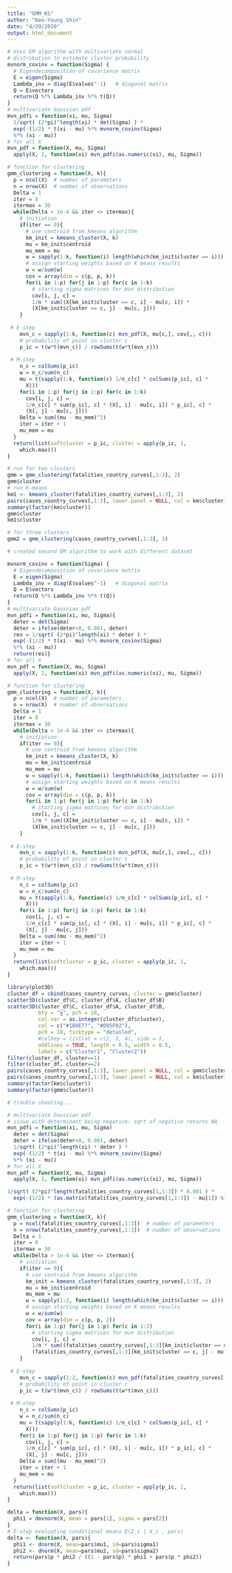 ```yaml
---
title: "GMM_KS"
author: "Kee-Young Shin"
date: "4/29/2020"
output: html_document
---
```


```r
# Uses EM algorithm with multivariate normal
# distribution to estimate cluster probability
mvnorm_covinv = function(Sigma) {
  # Eigendecomposition of covariance matrix
  E = eigen(Sigma)
  Lambda_inv = diag(E$values^-1)   # diagonal matrix
  Q = E$vectors
  return(Q %*% Lambda_inv %*% t(Q))
}
# multivariate Gaussian pdf 
mvn_pdfi = function(xi, mu, Sigma)
  1/sqrt( (2*pi)^length(xi) * det(Sigma) ) * 
  exp(-(1/2) * t(xi - mu) %*% mvnorm_covinv(Sigma) 
  %*% (xi - mu))
# for all X
mvn_pdf = function(X, mu, Sigma)
  apply(X, 1, function(xi) mvn_pdfi(as.numeric(xi), mu, Sigma))

# function for clustering
gmm_clustering = function(X, k){
  p = ncol(X)  # number of parameters
  n = nrow(X)  # number of observations
  Delta = 1
  iter = 0
  itermax = 30
  while(Delta > 1e-4 && iter <= itermax){
    # initiation
    if(iter == 0){
      # use centroid from kmeans algorithm 
      km_init = kmeans_cluster(X, k)
      mu = km_init$centroid
      mu_mem = mu
      w = sapply(1:k, function(i) length(which(km_init$cluster == i)))
      # assign starting weights based on K means results
      w = w/sum(w)
      cov = array(dim = c(p, p, k))
      for(i in 1:p) for(j in 1:p) for(c in 1:k)
        # starting sigma matrices for mvn distribution 
        cov[i, j, c] = 
        1/n * sum((X[km_init$cluster == c, i] - mu[c, i]) *
        (X[km_init$cluster == c, j] - mu[c, j]))
    }
    
 # E-step
    mvn_c = sapply(1:k, function(c) mvn_pdf(X, mu[c,], cov[,, c]))
    # probability of point in cluster c 
    p_ic = t(w*t(mvn_c)) / rowSums(t(w*t(mvn_c)))
    
 # M-step
    n_c = colSums(p_ic)
    w = n_c/sum(n_c)
    mu = t(sapply(1:k, function(c) 1/n_c[c] * colSums(p_ic[, c] *
      X)))
    for(i in 1:p) for(j in 1:p) for(c in 1:k) 
      cov[i, j, c] =
      1/n_c[c] * sum(p_ic[, c] * (X[, i] - mu[c, i]) * p_ic[, c] *
      (X[, j] - mu[c, j]))
    Delta = sum((mu - mu_mem)^2)
    iter = iter + 1
    mu_mem = mu
  }
  return(list(softcluster = p_ic, cluster = apply(p_ic, 1,
    which.max)))
}

```

```r
# run for two clusters
gmm = gmm_clustering(fatalities_country_curves[,1:3], 2)
gmm$cluster
# run K-means
km1 <- kmeans_cluster(fatalities_country_curves[,1:3], 2)
pairs(cases_country_curves[,1:3], lower.panel = NULL, col = km$cluster)
summary(factor(km$cluster))
gmm$cluster
km1$cluster

# for three clusters
gmm2 = gmm_clustering(cases_country_curves[,1:3], 3)
```

```r
# created second EM algorithm to work with different dataset

mvnorm_covinv = function(Sigma) {
  # Eigendecomposition of covariance matrix
  E = eigen(Sigma)
  Lambda_inv = diag(E$values^-1)   # diagonal matrix
  Q = E$vectors
  return(Q %*% Lambda_inv %*% t(Q))
}
# multivariate Gaussian pdf 
mvn_pdfi = function(xi, mu, Sigma){
  deter = det(Sigma)
  deter = ifelse(deter<0, 0.001, deter)
  res = 1/sqrt( (2*pi)^length(xi) * deter ) * 
  exp(-(1/2) * t(xi - mu) %*% mvnorm_covinv(Sigma) 
  %*% (xi - mu))
  return(res)}
# for all X
mvn_pdf = function(X, mu, Sigma)
  apply(X, 1, function(xi) mvn_pdfi(as.numeric(xi), mu, Sigma))

# function for clustering
gmm_clustering = function(X, k){
  p = ncol(X)  # number of parameters
  n = nrow(X)  # number of observations
  Delta = 1
  iter = 0
  itermax = 30
  while(Delta > 1e-4 && iter <= itermax){
    # initiation
    if(iter == 0){
      # use centroid from kmeans algorithm 
      km_init = kmeans_cluster(X, k)
      mu = km_init$centroid
      mu_mem = mu
      w = sapply(1:k, function(i) length(which(km_init$cluster == i)))
      # assign starting weights based on K means results
      w = w/sum(w)
      cov = array(dim = c(p, p, k))
      for(i in 1:p) for(j in 1:p) for(c in 1:k)
        # starting sigma matrices for mvn distribution 
        cov[i, j, c] = 
        1/n * sum((X[km_init$cluster == c, i] - mu[c, i]) *
        (X[km_init$cluster == c, j] - mu[c, j]))
    }
    
 # E-step
    mvn_c = sapply(1:k, function(c) mvn_pdf(X, mu[c,], cov[,, c]))
    # probability of point in cluster c 
    p_ic = t(w*t(mvn_c)) / rowSums(t(w*t(mvn_c)))
    
 # M-step
    n_c = colSums(p_ic)
    w = n_c/sum(n_c)
    mu = t(sapply(1:k, function(c) 1/n_c[c] * colSums(p_ic[, c] *
      X)))
    for(i in 1:p) for(j in 1:p) for(c in 1:k) 
      cov[i, j, c] =
      1/n_c[c] * sum(p_ic[, c] * (X[, i] - mu[c, i]) * p_ic[, c] *
      (X[, j] - mu[c, j]))
    Delta = sum((mu - mu_mem)^2)
    iter = iter + 1
    mu_mem = mu
  }
  return(list(softcluster = p_ic, cluster = apply(p_ic, 1,
    which.max)))
}

```


```r
library(plot3D)
cluster_df = cbind(cases_country_curves, cluster = gmm$cluster)
scatter3D(cluster_df$C, cluster_df$A, cluster_df$B)
scatter3D(cluster_df$C, cluster_df$A, cluster_df$B, 
          bty = "g", pch = 18, 
          col.var = as.integer(cluster_df$cluster), 
          col = c("#1B9E77", "#D95F02"),
          pch = 18, ticktype = "detailed",
          #colkey = list(at = c(2, 3, 4), side = 1, 
          addlines = TRUE, length = 0.5, width = 0.5,
          labels = c("Cluster1", "Cluster2")) 
filter(cluster_df, cluster==1)  
filter(cluster_df, cluster==2) 
pairs(cases_country_curves[,1:3], lower.panel = NULL, col = gmm$cluster)
pairs(cases_country_curves[,1:3], lower.panel = NULL, col = km$cluster)
summary(factor(km$cluster))
summary(factor(gmm$cluster))
```


```r
# trouble shooting...

# multivariate Gaussian pdf 
# issue with determinant being negative: sqrt of negative returns NA
mvn_pdfi = function(xi, mu, Sigma)
  deter = det(Sigma)
  deter = ifelse(deter<0, 0.001, deter)
  1/sqrt( (2*pi)^length(xi) * deter ) * 
  exp(-(1/2) * t(xi - mu) %*% mvnorm_covinv(Sigma) 
  %*% (xi - mu))
# for all X
mvn_pdf = function(X, mu, Sigma)
  apply(X, 1, function(xi) mvn_pdfi(as.numeric(xi), mu, Sigma))

1/sqrt( (2*pi)^length(fatalities_country_curves[1,1:3]) * 0.001 ) * 
  exp(-(1/2) * (as.matrix(fatalities_country_curves[1,1:3]) - mu[1]) %*% mvnorm_covinv(cov[,,1]) %*% t(fatalities_country_curves[1,1:3] - mu[1]))

# function for clustering
gmm_clustering = function(X, k){
  p = ncol(fatalities_country_curves[,1:3])  # number of parameters
  n = nrow(fatalities_country_curves[,1:3])  # number of observations
  Delta = 1
  iter = 0
  itermax = 30
  while(Delta > 1e-4 && iter <= itermax){
    # initiation
    if(iter == 0){
      # use centroid from kmeans algorithm 
      km_init = kmeans_cluster(fatalities_country_curves[,1:3], 2)
      mu = km_init$centroid
      mu_mem = mu
      w = sapply(1:2, function(i) length(which(km_init$cluster == i)))
      # assign starting weights based on K means results
      w = w/sum(w)
      cov = array(dim = c(p, p, 2))
      for(i in 1:p) for(j in 1:p) for(c in 1:2)
        # starting sigma matrices for mvn distribution 
        cov[i, j, c] = 
        1/n * sum((fatalities_country_curves[,1:3][km_init$cluster == c, i] - mu[c, i]) *
        (fatalities_country_curves[,1:3][km_init$cluster == c, j] - mu[c, j]))
    }
    
 # E-step
    mvn_c = sapply(1:2, function(c) mvn_pdf(fatalities_country_curves[,1:3], mu[c,], cov[,, c]))
    # probability of point in cluster c 
    p_ic = t(w*t(mvn_c)) / rowSums(t(w*t(mvn_c)))
    
 # M-step
    n_c = colSums(p_ic)
    w = n_c/sum(n_c)
    mu = t(sapply(1:k, function(c) 1/n_c[c] * colSums(p_ic[, c] *
      X)))
    for(i in 1:p) for(j in 1:p) for(c in 1:k) 
      cov[i, j, c] =
      1/n_c[c] * sum(p_ic[, c] * (X[, i] - mu[c, i]) * p_ic[, c] *
      (X[, j] - mu[c, j]))
    Delta = sum((mu - mu_mem)^2)
    iter = iter + 1
    mu_mem = mu
  }
  return(list(softcluster = p_ic, cluster = apply(p_ic, 1,
    which.max)))
}
```

```r

delta = function(X, pars){
  phi1 = dmvnorm(X, mean = pars[1], sigma = pars[2])
}
# E-step evaluating conditional means E(Z_i | X_i , pars)
delta <- function(X, pars){
  phi1 <- dnorm(X, mean=pars$mu1, sd=pars$sigma1)
  phi2 <- dnorm(X, mean=pars$mu2, sd=pars$sigma2)
  return(pars$p * phi2 / ((1 - pars$p) * phi1 + pars$p * phi2))
}
```

